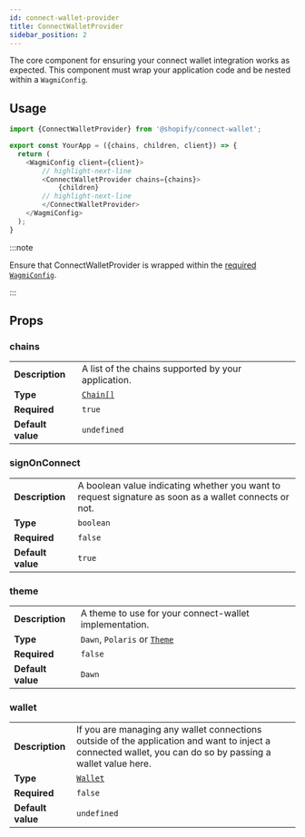 ```yaml
---
id: connect-wallet-provider
title: ConnectWalletProvider
sidebar_position: 2
---
```


The core component for ensuring your connect wallet integration works as expected. This component must wrap your application code and be nested within a `WagmiConfig`.

## Usage

```typescript
import {ConnectWalletProvider} from '@shopify/connect-wallet';

export const YourApp = ({chains, children, client}) => {
  return (
    <WagmiConfig client={client}>
        // highlight-next-line
        <ConnectWalletProvider chains={chains}>
            {children}
        // highlight-next-line
        </ConnectWalletProvider>
    </WagmiConfig>
  );
}
```

:::note

Ensure that ConnectWalletProvider is wrapped within the [required `WagmiConfig`](../getting-started#providers).

:::


## Props

### chains
| | |
| - | - |
| **Description**       | A list of the chains supported by your application. |
| **Type**              | [`Chain[]`](https://wagmi.sh/react/providers/configuring-chains) |
| **Required**          | `true` |
| **Default value**     | `undefined` |

### signOnConnect
| | |
| - | - |
| **Description**       | A boolean value indicating whether you want to request signature as soon as a wallet connects or not. |
| **Type**              | `boolean` |
| **Required**          | `false` |
| **Default value**     | `true` |

### theme
| | |
| - | - |
| **Description**       | A theme to use for your connect-wallet implementation. |
| **Type**              | `Dawn`, `Polaris` or [`Theme`](../../advanced/custom-themes#theme-type) |
| **Required**          | `false` |
| **Default value**     | `Dawn` |

### wallet
| | |
| - | - |
| **Description**       | If you are managing any wallet connections outside of the application and want to inject a connected wallet, you can do so by passing a wallet value here. |
| **Type**              | [`Wallet`](../types/wallet) |
| **Required**          | `false` |
| **Default value**     | `undefined` |
